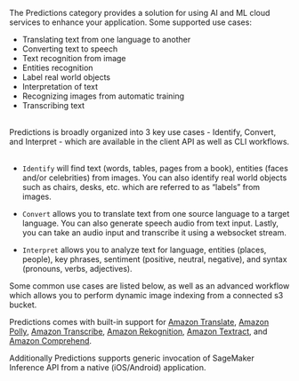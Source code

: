 The Predictions category provides a solution for using AI and ML cloud services to enhance your application. Some supported use cases:

- Translating text from one language to another
- Converting text to speech
- Text recognition from image
- Entities recognition
- Label real world objects
- Interpretation of text
- Recognizing images from automatic training
- Transcribing text

<br />
Predictions is broadly organized into 3 key use cases - Identify, Convert, and Interpret - which are available in the client API as well as CLI workflows.   
<br /><br />

- `Identify` will find text (words, tables, pages from a book), entities (faces and/or celebrities) from images. You can also identify real world objects such as chairs, desks, etc. which are referred to as “labels” from images.

- `Convert` allows you to translate text from one source language to a target language. You can also generate speech audio from text input. Lastly, you can take an audio input and transcribe it using a websocket stream.

- `Interpret` allows you to analyze text for language, entities (places, people), key phrases, sentiment (positive, neutral, negative), and syntax (pronouns, verbs, adjectives).

Some common use cases are listed below, as well as an advanced workflow which allows you to perform dynamic image indexing from a connected s3 bucket.

Predictions comes with built-in support for [Amazon Translate](https://docs.aws.amazon.com/translate/latest/dg/what-is.html), [Amazon Polly](https://docs.aws.amazon.com/polly/latest/dg/what-is.html), [Amazon Transcribe](https://docs.aws.amazon.com/transcribe/latest/dg/what-is-transcribe.html), [Amazon Rekognition](https://docs.aws.amazon.com/rekognition/latest/dg/what-is.html), [Amazon Textract](https://docs.aws.amazon.com/textract/latest/dg/what-is.html), and [Amazon Comprehend](https://docs.aws.amazon.com/comprehend/latest/dg/what-is.html).

Additionally Predictions supports generic invocation of SageMaker Inference API from a native (iOS/Android) application.
